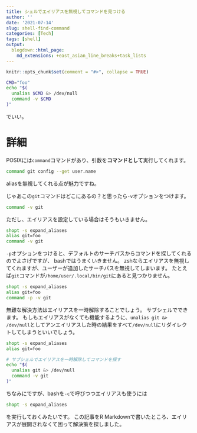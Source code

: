 ```yaml
---
title: シェルでエイリアスを無視してコマンドを見つける
author: ''
date: '2021-07-14'
slug: shell-find-command
categories: [Tech]
tags: [shell]
output:
  blogdown::html_page:
    md_extensions: +east_asian_line_breaks+task_lists
---
```


```r
knitr::opts_chunk$set(comment = "#>", collapse = TRUE)
```


```bash
CMD="foo"
echo "$(
  unalias $CMD &> /dev/null
  command -v $CMD
)"
```

でいい。

# 詳細

POSIXには`command`コマンドがあり、引数を**コマンドとして**実行してくれます。


```bash
command git config --get user.name
```


aliasを無視してくれる点が魅力ですね。

じゃあこの`git`コマンドはどこにあるの？と思ったら`-v`オプションをつけます。

```bash
command -v git
```

ただし、エイリアスを設定している場合はそうもいきません。

```bash
shopt -s expand_aliases
alias git=foo
command -v git
```

`-p`オプションをつけると、デフォルトのサーチパスからコマンドを探してくれるのでよさげですが、
bashではうまくいきません。
zshならエイリアスを無視してくれますが、ユーザーが追加したサーチパスを無視してしまいます。
たとえば`git`コマンドが`/home/user/.local/bin/git`にあると見つかりません。

```bash
shopt -s expand_aliases
alias git=foo
command -p -v git
```

無難な解決方法はエイリアスを一時解除することでしょう。
サブシェルでできます。
もしもエイリアスがなくても機能するように、`unalias git &> /dev/null`としてアンエイリアスした時の結果をすべて`/dev/null`にリダイレクトしてしまうといいでしょう。

```bash
shopt -s expand_aliases
alias git=foo

# サブシェルでエイリアスを一時解除してコマンドを探す
echo "$(
  unalias git &> /dev/null
  command -v git
)"
```

ちなみにですが、bashを`-c`で呼びつつエイリアスも使うには

```bash
shopt -s expand_aliases
```

を実行しておくみたいです。
この記事をR Markdownで書いたところ、エイリアスが展開されなくて困って解決策を探しました。


